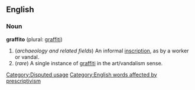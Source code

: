 == English ==
=== Noun ===
'''graffito''' (plural: [[graffiti]])

# (''archaeology and related fields'') An informal [[inscription]], as by a worker or vandal.
# (''rare'') A single instance of [[graffiti]] in the art/vandalism sense.

[[Category:Disputed usage]]
[[Category:English words affected by prescriptivism]]